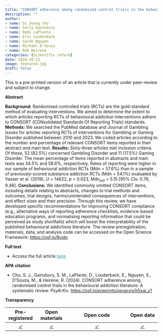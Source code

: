 ```yaml
---
title: "CONSORT adherence among randomised control trials in the behavioural addiction literature: A systematic review (pre-print)"
description: ""
author:
- name: Su Jeong Cho
- name: Sally Gainsbury
- name: Debi LaPlante
- name: Eric Louderback
- name: Sarah Nguyen
- name: Michael D'Souza
- name: Rob Heirene
categories: [Scientific reform]
date: 2024-10-23
image: featured.jpg
draft: false
---
```


This is a pre-printed version of an article that is currently under peer-review and subject to change. 

**Abstract**

**Background:** Randomised controlled trials (RCTs) are the gold-standard method of evaluating interventions. We aimed to determine the extent to which articles reporting RCTs of behavioural addiction interventions adhere to CONSORT (CONsolidated Standards Of Reporting Trials) standards. **Methods:** We searched the PubMed database and Journal of Gambling Issues for articles reporting RCTs of interventions for Gambling or Gaming Disorder published between 2010 and 2023. We coded articles according to the number and percentage of relevant CONSORT items reported in their abstract and main text. **Results:** Sixty-three articles met inclusion criteria. Of these, 52 (82.5%) concerned Gambling Disorder and 11 (17.5%) Gaming Disorder. The mean percentage of items reported in abstracts and main texts was 34.5% and 58.6%, respectively. Rates of reporting were higher in our sample of behavioural addiction RCTs (Mdn = 57.6%) than in a sample of previously-scored substance addiction RCTs (Mdn = 54.1%) evaluated by Vasser et al. (2019), *U* = 14622, *p* = 0.023, Mdn~𝑑𝑖𝑓𝑓~ = 5.15 \[95% CIs: 0.76, 9.46\]. **Conclusions:** We identified commonly omitted CONSORT items, including details relating to abstracts, changes to trial methods and outcomes, trial designs, harms/unintended consequences of interventions, and effect sizes and their precision. Through this review, we have developed specific recommendations for improving CONSORT compliance (e.g., alternative ways of reporting adherence checklists, evidence-based education programs, and normalising reporting information that could be perceived as study shortfalls) which will boost the interpretability of the published behavioural addictions literature. The review preregistration, materials, data, and analysis code can be accessed on the Open Science Framework: <https://osf.io/8yskr>

**Full text**

-   Access the full article [here](https://doi.org/10.31234/osf.io/h5xaj){style="color: #289998"}

**APA citation**

-   Cho, S. J., Gainsbury, S. M., LaPlante, D., Louderback, E., Nguyen, S., D’Souza, M., & Heirene, R. (2024). CONSORT adherence among randomised control trials in the behavioural addiction literature: A systematic review. *PsyArXiv*. <https://osf.io/preprints/psyarxiv/h5xaj_v1>

**Transparency**

| Pre-registered | Open materials | Open code | Open data |
|:-------------:|:-------------:|:---------------------------:|:-------------:|
| [✓](https://osf.io/fnv2j) | [✓](https://osf.io/8yskr) | [✓](https://github.com/rheirene/behav_addic_consort_adherence_outcome_switch) | [✓](https://github.com/rheirene/behav_addic_consort_adherence_outcome_switch/tree/main/Data) |
